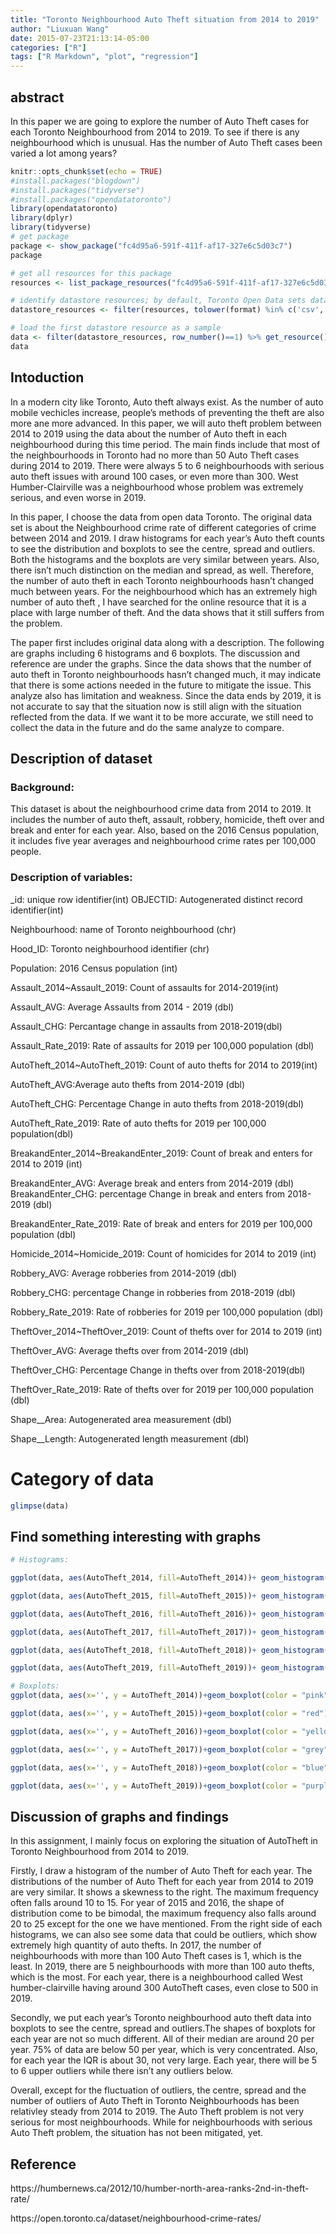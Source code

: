 ```yaml
---
title: "Toronto Neighbourhood Auto Theft situation from 2014 to 2019"
author: "Liuxuan Wang"
date: 2015-07-23T21:13:14-05:00
categories: ["R"]
tags: ["R Markdown", "plot", "regression"]
---
```


## abstract

In this paper we are going to explore the number of Auto Theft cases for each Toronto Neighbourhood from 2014 to 2019. To see if there is any neighbourhood which is unusual. Has the number of Auto Theft cases been varied a lot among years?


```r
knitr::opts_chunk$set(echo = TRUE)
#install.packages("blogdown")
#install.packages("tidyverse")
#install.packages("opendatatoronto")
library(opendatatoronto)
library(dplyr)
library(tidyverse)
# get package
package <- show_package("fc4d95a6-591f-411f-af17-327e6c5d03c7")
package

# get all resources for this package
resources <- list_package_resources("fc4d95a6-591f-411f-af17-327e6c5d03c7")

# identify datastore resources; by default, Toronto Open Data sets datastore resource format to CSV for non-geospatial and GeoJSON for geospatial resources
datastore_resources <- filter(resources, tolower(format) %in% c('csv', 'geojson'))

# load the first datastore resource as a sample
data <- filter(datastore_resources, row_number()==1) %>% get_resource()
data
```
## Intoduction
In a modern city like Toronto, Auto theft always exist. As the number of auto mobile vechicles increase, people's methods of preventing the theft are also more ane more advanced. In this paper, we will auto theft problem between 2014 to 2019 using the data about the number of Auto theft in each neighbourhood during this time period. The main finds include that most of the neighbourhoods in Toronto had no more than 50 Auto Theft cases during 2014 to 2019. There were always 5 to 6 neighbourhoods with serious auto theft issues with around 100 cases, or even more than 300. West Humber-Clairville was a neighbourhood whose problem was extremely serious, and even worse in 2019.

In this paper, I choose the data from open data Toronto. The original data set is about the Neighbourhood crime rate of different categories of crime between 2014 and 2019. I draw histograms for each year's Auto theft counts to see the distribution and boxplots to see the centre, spread and outliers. Both the histograms and the boxplots are very similar between years. Also, there isn't much distinction on the median and spread, as well. Therefore, the number of auto theft in each Toronto neighbourhoods hasn't changed much between years. For the neighbourhood which has an extremely high number of auto theft , I have searched for the online resource that it is a place with large number of theft. And the data shows that it still suffers from the problem.

The paper first includes original data along with a description. The following are graphs including 6 histograms and 6 boxplots. The discussion and reference are under the graphs. Since the data shows that the number of auto theft in Toronto neighbourhoods hasn't changed much, it may indicate that there is some actions needed in the future to mitigate the issue. This analyze also has limitation and weakness. Since the data ends by 2019, it is not accurate to say that the situation now is still align with the situation reflected from the data. If we want it to be more accurate, we still need to collect the data in the future and do the same analyze to compare.

## Description of dataset
### Background:
This dataset is about the neighbourhood crime data from 2014 to 2019. It includes the number of auto theft, assault, robbery, homicide, theft over and break and enter for each year. Also, based on the 2016 Census population, it includes five year averages and neighbourhood crime rates per 100,000 people.

### Description of variables:
_id: unique row identifier(int)
OBJECTID: Autogenerated distinct record identifier(int)

Neighbourhood: name of Toronto neighbourhood (chr)

Hood_ID: Toronto neighbourhood identifier (chr)

Population: 2016 Census population (int)

Assault_2014~Assault_2019: Count of assaults for 2014-2019(int)

Assault_AVG: Average Assaults from 2014 - 2019 (dbl)

Assault_CHG: Percantage change in assaults from 2018-2019(dbl)

Assault_Rate_2019: Rate of assaults for 2019 per 100,000 population (dbl)

AutoTheft_2014~AutoTheft_2019: Count of auto thefts for 2014 to 2019(int)

AutoTheft_AVG:Average auto thefts from 2014-2019 (dbl)

AutoTheft_CHG: Percentage Change in auto thefts from 2018-2019(dbl)

AutoTheft_Rate_2019: Rate of auto thefts for 2019 per 100,000 population(dbl)

BreakandEnter_2014~BreakandEnter_2019: Count of break and enters for 2014 to 2019 (int)

BreakandEnter_AVG: Average break and enters from 2014-2019 (dbl) BreakandEnter_CHG: percentage Change in break and enters from 2018-2019 (dbl)

BreakandEnter_Rate_2019: Rate of break and enters for 2019 per 100,000 population (dbl)

Homicide_2014~Homicide_2019: Count of homicides for 2014 to 2019 (int)

Robbery_AVG: Average robberies from 2014-2019 (dbl)

Robbery_CHG: percentage Change in robberies from 2018-2019 (dbl)

Robbery_Rate_2019: Rate of robberies for 2019 per 100,000 population (dbl)

TheftOver_2014~TheftOver_2019: Count of thefts over for 2014 to 2019 (int)

TheftOver_AVG: Average thefts over from 2014-2019 (dbl)

TheftOver_CHG: Percentage Change in thefts over from 2018-2019(dbl)

TheftOver_Rate_2019: Rate of thefts over for 2019 per 100,000 population (dbl)

Shape__Area: Autogenerated area measurement (dbl)

Shape__Length: Autogenerated length measurement (dbl)


# Category of data
```r
glimpse(data)
```

## Find something interesting with graphs
```r
# Histograms:

ggplot(data, aes(AutoTheft_2014, fill=AutoTheft_2014))+ geom_histogram(stat = "count", color = "pink", bins = 10)+labs(x = "Number of Auto Theft in 2014", y = "Frequency", title = "Histogram of number of Auto Theft in 2014", caption = "Source: Toronto Police Services")
```

```r
ggplot(data, aes(AutoTheft_2015, fill=AutoTheft_2015))+ geom_histogram(stat = "count", color = "red", bins = 10)+labs(x = "Number of Auto Theft in 2015", y = "Frequency", title = "Histogram of number of Auto Theft in 2015", caption = "Source: Toronto Police Services")

```

```r
ggplot(data, aes(AutoTheft_2016, fill=AutoTheft_2016))+ geom_histogram(stat = "count", color = "yellow", bins = 10)+labs(x = "Number of Auto Theft in 2016", y = "Frequency", title = "Histogram of number of Auto Theft in 2016", caption = "Source: Toronto Police Services")
```

```r
ggplot(data, aes(AutoTheft_2017, fill=AutoTheft_2017))+ geom_histogram(stat = "count",color = "grey", bins = 10)+labs(x = "Number of Auto Theft in 2017", y = "Frequency", title = "Histogram of number of Auto Theft in 2017", caption = "Source: Toronto Police Services")
```

```r
ggplot(data, aes(AutoTheft_2018, fill=AutoTheft_2018))+ geom_histogram(stat = "count", color = "blue", bins = 10)+labs(x = "Number of Auto Theft in 2018", y = "Frequency", title = "Histogram of number of Auto Theft in 2018", caption = "Source: Toronto Police Services")
```

```r
ggplot(data, aes(AutoTheft_2019, fill=AutoTheft_2019))+ geom_histogram(stat = "count", color = "purple", bins = 10)+labs(x = "Number of Auto Theft in 2019", y = "Frequency", title = "Histogram of number of Auto Theft in 2019", caption = "Source: Toronto Police Services")
```

```r
# Boxplots:
ggplot(data, aes(x='', y = AutoTheft_2014))+geom_boxplot(color = "pink")+labs(x = "", y = "Number of Auto theft", title = "Boxplots of number of Auto Theft in 2014", caption = "Source: Toronto Police Services")
```

```r
ggplot(data, aes(x='', y = AutoTheft_2015))+geom_boxplot(color = "red")+labs(x = "", y = "Number of Auto theft", title = "Boxplots of number of Auto Theft in 2015", caption = "Source: Toronto Police Services")
```

```r
ggplot(data, aes(x='', y = AutoTheft_2016))+geom_boxplot(color = "yellow")+labs(x = "", y = "Number of Auto theft", title = "Boxplots of number of Auto Theft in 2016", caption = "Source: Toronto Police Services")
```

```r
ggplot(data, aes(x='', y = AutoTheft_2017))+geom_boxplot(color = "grey")+labs(x = "", y = "Number of Auto theft", title = "Boxplots of number of Auto Theft in 2017", caption = "Source: Toronto Police Services")
```

```r
ggplot(data, aes(x='', y = AutoTheft_2018))+geom_boxplot(color = "blue")+labs(x = "", y = "Number of Auto theft", title = "Boxplots of number of Auto Theft in 2018", caption = "Source: Toronto Police Services")
```

```r
ggplot(data, aes(x='', y = AutoTheft_2019))+geom_boxplot(color = "purple")+labs(x = "", y = "Number of Auto theft", title = "Boxplots of number of Auto Theft in 2019", caption = "Source: Toronto Police Services")
```

## Discussion of graphs and findings

In this assignment, I mainly focus on exploring the situation of AutoTheft in Toronto Neighbourhood from 2014 to 2019.

Firstly, I draw a histogram of the number of Auto Theft for each year. The distributions of the number of Auto Theft for each year from 2014 to 2019 are very similar. It shows a skewness to the right. The maximum frequency often falls around 10 to 15. For year of 2015 and 2016, the shape of distribution come to be bimodal, the maximum frequency also falls around 20 to 25 except for the one we have mentioned. From the right side of each histograms, we can also see some data that could be outliers, which show extremely high quantity of auto thefts. In 2017, the number of neighbourhoods with more than 100 Auto Theft cases is 1, which is the least. In 2019, there are 5 neighbourhoods with more than 100 auto thefts, which is the most. For each year, there is a neighbourhood called West humber-clairville having around 300 AutoTheft cases, even close to 500 in 2019. 

Secondly, we put each year's Toronto neighbourhood auto theft data into boxplots to see the centre, spread and outliers.The shapes of boxplots for each year are not so much different. All of their median are around 20 per year. 75% of data are below 50 per year, which is very concentrated. Also, for each year the IQR is about 30, not very large. Each year, there will be 5 to 6 upper outliers while there isn't any outliers below. 

Overall, except for the fluctuation of outliers, the centre, spread and the number of outliers of Auto Theft in Toronto Neighbourhoods has been relativley steady from 2014 to 2019. The Auto Theft problem is not very serious for most neighbourhoods. While for neighbourhoods with serious Auto Theft problem, the situation has not been mitigated, yet.

## Reference

https://humbernews.ca/2012/10/humber-north-area-ranks-2nd-in-theft-rate/

https://open.toronto.ca/dataset/neighbourhood-crime-rates/